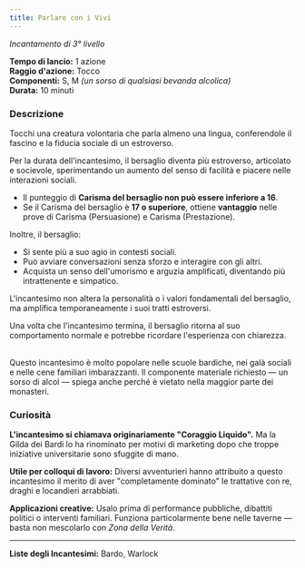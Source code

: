 ```yaml
---
title: Parlare con i Vivi
---
```



*Incantamento di 3° livello*

<MaskedImage src="https://cdn.leonardo.ai/users/e9df9e5e-8c47-4d7f-87b3-195ea30587b1/generations/b7557771-24e2-4659-85eb-4336dc744d69/Leonardo_Phoenix_10_A_whimsical_magical_spell_named_Speak_with_2.jpg" mask="6" />

**Tempo di lancio:** 1 azione \
**Raggio d'azione:** Tocco \
**Componenti:** S, M *(un sorso di qualsiasi bevanda alcolica)* \
**Durata:** 10 minuti

### Descrizione
Tocchi una creatura volontaria che parla almeno una lingua, conferendole il fascino e la fiducia sociale di un estroverso.

Per la durata dell'incantesimo, il bersaglio diventa più estroverso, articolato e socievole, sperimentando un aumento del senso di facilità e piacere nelle interazioni sociali.

- Il punteggio di **Carisma del bersaglio non può essere inferiore a 16**.
- Se il Carisma del bersaglio è **17 o superiore**, ottiene **vantaggio** nelle prove di Carisma (Persuasione) e Carisma (Prestazione).

Inoltre, il bersaglio:
- Si sente più a suo agio in contesti sociali.
- Può avviare conversazioni senza sforzo e interagire con gli altri.
- Acquista un senso dell'umorismo e arguzia amplificati, diventando più intrattenente e simpatico.

L'incantesimo non altera la personalità o i valori fondamentali del bersaglio, ma amplifica temporaneamente i suoi tratti estroversi.

Una volta che l'incantesimo termina, il bersaglio ritorna al suo comportamento normale e potrebbe ricordare l'esperienza con chiarezza.

<br/>
<NoteBox>
Questo incantesimo è molto popolare nelle scuole bardiche, nei galà sociali e nelle cene familiari imbarazzanti. Il componente materiale richiesto — un sorso di alcol — spiega anche perché è vietato nella maggior parte dei monasteri.
</NoteBox>

### Curiosità
**L'incantesimo si chiamava originariamente "Coraggio Liquido".** Ma la Gilda dei Bardi lo ha rinominato per motivi di marketing dopo che troppe iniziative universitarie sono sfuggite di mano.

**Utile per colloqui di lavoro:** Diversi avventurieri hanno attribuito a questo incantesimo il merito di aver "completamente dominato" le trattative con re, draghi e locandieri arrabbiati.

**Applicazioni creative:** Usalo prima di performance pubbliche, dibattiti politici o interventi familiari. Funziona particolarmente bene nelle taverne — basta non mescolarlo con *Zona della Verità*.

---

**Liste degli Incantesimi:** Bardo, Warlock
